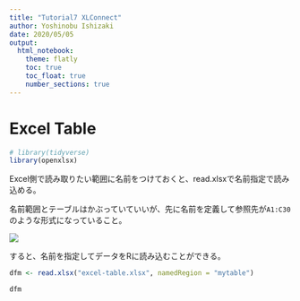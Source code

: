```yaml
---
title: "Tutorial7 XLConnect"
author: Yoshinobu Ishizaki
date: 2020/05/05
output: 
  html_notebook:
    theme: flatly
    toc: true
    toc_float: true
    number_sections: true
---
```


# Excel Table

```r
# library(tidyverse)
library(openxlsx)
```

Excel側で読み取りたい範囲に名前をつけておくと、read.xlsxで名前指定で読み込める。

名前範囲とテーブルはかぶっていていいが、先に名前を定義して参照先が`A1:C30`のような形式になっていること。

![](name_area.PNG)

すると、名前を指定してデータをRに読み込むことができる。

```r
dfm <- read.xlsx("excel-table.xlsx", namedRegion = "mytable")
```

```r
dfm
```

